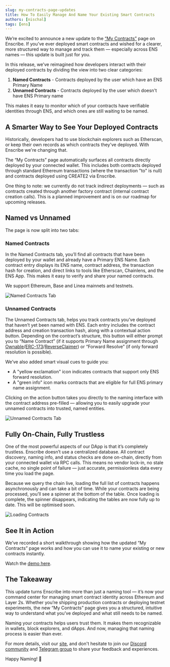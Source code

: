 ```yaml
---
slug: my-contracts-page-updates
title: How To Easily Manage And Name Your Existing Smart Contracts
authors: [nischal]
tags: [ens]
---
```


We’re excited to announce a new update to the [“My Contracts”](https://app.enscribe.xyz/history/) page on Enscribe. If you’ve ever deployed smart contracts and wished for a clearer, more structured way to manage and track them — especially across ENS names — this update is built just for you.

In this release, we’ve reimagined how developers interact with their deployed contracts by dividing the view into two clear categories: 

1. **Named Contracts** - Contracts deployed by the user which have an ENS Primary Name
2. **Unnamed Contracts** - Contracts deployed by the user which doesn't have ENS Primary name

This makes it easy to monitor which of your contracts have verifiable identities through ENS, and which ones are still waiting to be named.


## A Smarter Way to See Your Deployed Contracts

Historically, developers had to use blockchain explorers such as Etherscan, or keep their own records as which contracts they've deployed. With Enscribe we're changing that.

The “My Contracts” page automatically surfaces all contracts directly deployed by your connected wallet. This includes both contracts deployed through standard Ethereum transactions (where the transaction "to" is null) and contracts deployed using CREATE2 via Enscribe.

One thing to note: we currently do not track indirect deployments — such as contracts created through another factory contract (internal contract creation calls). This is a planned improvement and is on our roadmap for upcoming releases.


## Named vs Unnamed

The page is now split into two tabs:

### Named Contracts

In the Named Contracts tab, you’ll find all contracts that have been deployed by your wallet and already have a Primary ENS Name. 
Each contract entry displays its ENS name, contract address, the transaction hash for creation, and direct links to tools like Etherscan, Chainlens, and the ENS App. 
This makes it easy to verify and share your named contracts.

We support Ethereum, Base and Linea mainnets and testnets.

![Named Contracts Tab](named.png)

### Unnamed Contracts

The Unnamed Contracts tab, helps you track contracts you’ve deployed that haven’t yet been named with ENS. Each entry includes the contract address and creation transaction hash, along with a contextual action button. Depending on the contract’s structure, 
this button will either prompt you to “Name Contract” (if it supports Primary Name assignment through [Ownable](https://docs.openzeppelin.com/contracts/5.x/api/access#Ownable)/[ERC-173](https://eips.ethereum.org/EIPS/eip-173)/[ReverseClaimer](https://docs.ens.domains/web/naming-contracts/#reverseclaimersol)) or “Forward Resolve” (if only forward resolution is possible).

We’ve also added smart visual cues to guide you:
- A "yellow exclamation" icon indicates contracts that support only ENS forward resolution.
- A "green info" icon marks contracts that are eligible for full ENS primary name assignment.

Clicking on the action button takes you directly to the naming interface with the contract address pre-filled — allowing you to easily upgrade your unnamed contracts into trusted, named entities.

![Unnamed Contracts Tab](unnamed.png)

## Fully On-Chain, Fully Trustless

One of the most powerful aspects of our DApp is that it’s completely trustless. Enscribe doesn’t use a centralized database. All contract discovery, naming info, and status checks are done on-chain, directly from your connected wallet via RPC calls.
This means no vendor lock-in, no stale cache, no single point of failure — just accurate, permissionless data every time you load the page.

Because we query the chain live, loading the full list of contracts happens asynchronously and can take a bit of time. While your contracts are being processed, you’ll see a spinner at the bottom of the table. Once loading is complete, the spinner disappears, indicating the tables are now fully up to date.
This will be optimised soon.

![Loading Contracts](loading.png)

## See It in Action


We’ve recorded a short walkthrough showing how the updated “My Contracts” page works and how you can use it to name your existing or new contracts instantly.

Watch the [demo here](https://youtu.be/U4Ok3R29Vhg).

<ReactPlayer controls url='https://youtu.be/U4Ok3R29Vhg' />


## The Takeaway

This update turns Enscribe into more than just a naming tool — it’s now your command center for managing smart contract identity across Ethereum and Layer 2s. Whether you’re shipping production contracts or deploying testnet experiments, the new “My Contracts” page gives you a structured, intuitive way to understand what you’ve deployed and what still needs to be named.

Naming your contracts helps users trust them. It makes them recognizable in wallets, block explorers, and dApps. And now, managing that naming process is easier than ever.

For more details, visit our [site](https://www.enscribe.xyz/), and don't hesitate to join our [Discord community](https://discord.gg/8QUMMdS5GY) and [Telegram group](https://t.me/enscribers) to share your feedback and experiences.

Happy Naming! 🚀
